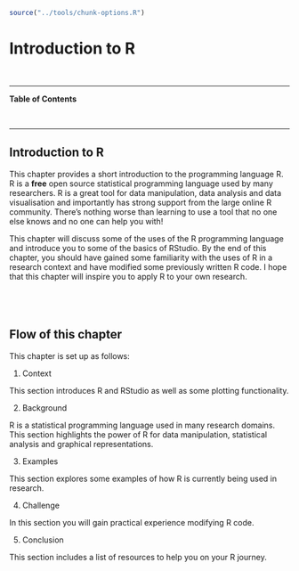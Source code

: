 

```r
source("../tools/chunk-options.R")
``` 

# Introduction to R 

<br>

---

**Table of Contents**

<!-- toc -->

<br>

---

## Introduction to R

<!--![RStudio](images/RStudio)-->

This chapter provides a short introduction to the programming language R. R is a **free** open source statistical programming language used by many researchers. R is a great tool for data manipulation, data analysis and data visualisation and importantly has strong support from the large online R community. There’s nothing worse than learning to use a tool that no one else knows and no one can help you with!

This chapter will discuss some of the uses of the R programming language and introduce you to some of the basics of RStudio. By the end of this chapter, you should have gained some familiarity with the uses of R in a research context and have modified some previously written R code. I hope that this chapter will inspire you to apply R to your own research.

<br>
--- 

## Flow of this chapter

This chapter is set up as follows:

1. Context

  This section introduces R and RStudio as well as some plotting functionality.

2. Background

  R is a statistical programming language used in many research domains. This section highlights the power of R for data manipulation, statistical analysis and graphical representations.
  
3. Examples

  This section explores some examples of how R is currently being used in research.

4. Challenge

  In this section you will gain practical experience modifying R code.

5. Conclusion

  This section includes a list of resources to help you on your R journey.
